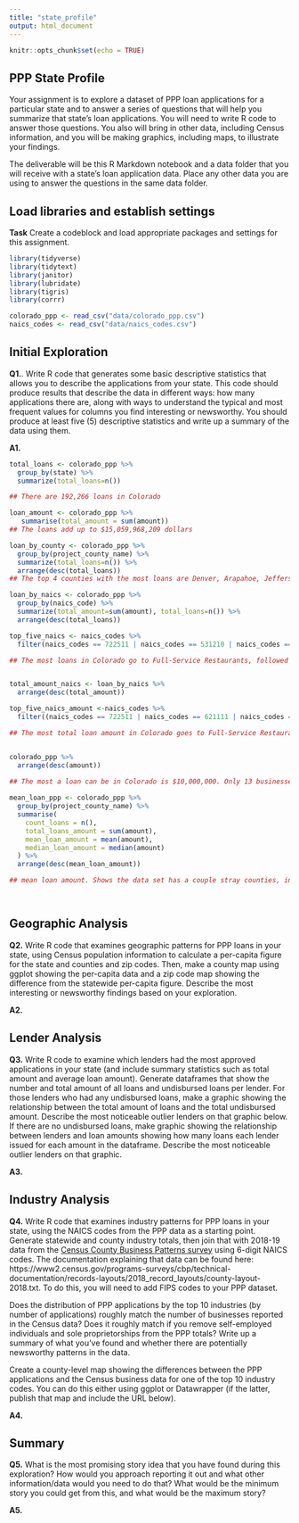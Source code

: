 ```yaml
---
title: "state_profile"
output: html_document
---
```


```r
knitr::opts_chunk$set(echo = TRUE)
```

## PPP State Profile

Your assignment is to explore a dataset of PPP loan applications for a particular state and to answer a series of questions that will help you summarize that state's loan applications. You will need to write R code to answer those questions. You also will bring in other data, including Census information, and you will be making graphics, including maps, to illustrate your findings.

The deliverable will be this R Markdown notebook and a data folder that you will receive with a state's loan application data. Place any other data you are using to answer the questions in the same data folder.

## Load libraries and establish settings

**Task** Create a codeblock and load appropriate packages and settings for this assignment.

```r
library(tidyverse)
library(tidytext)
library(janitor)
library(lubridate)
library(tigris)
library(corrr)

colorado_ppp <- read_csv("data/colorado_ppp.csv")
naics_codes <- read_csv("data/naics_codes.csv")
```

## Initial Exploration

**Q1.**. Write R code that generates some basic descriptive statistics that allows you to describe the applications from your state. This code should produce results that describe the data in different ways: how many applications there are, along with ways to understand the typical and most frequent values for columns you find interesting or newsworthy. You should produce at least five (5) descriptive statistics and write up a summary of the data using them.

**A1.** 



```r
total_loans <- colorado_ppp %>% 
  group_by(state) %>% 
  summarize(total_loans=n())

## There are 192,266 loans in Colorado

loan_amount <- colorado_ppp %>% 
   summarise(total_amount = sum(amount))
## The loans add up to $15,059,968,209 dollars

loan_by_county <- colorado_ppp %>% 
  group_by(project_county_name) %>% 
  summarize(total_loans=n()) %>% 
  arrange(desc(total_loans))
## The top 4 counties with the most loans are Denver, Arapahoe, Jefferson, and El Paso (in that order). These counties are also the four most populated counties in Colorado (in the order of Denver County, El Paso County, Arapahoe County, and Jefferson County).

loan_by_naics <- colorado_ppp %>% 
  group_by(naics_code) %>% 
  summarize(total_amount=sum(amount), total_loans=n()) %>% 
  arrange(desc(total_loans))

top_five_naics <- naics_codes %>% 
  filter(naics_codes == 722511 | naics_codes == 531210 | naics_codes == 812112 | naics_codes == 112111 | naics_codes == 621210)

## The most loans in Colorado go to Full-Service Restaurants, followed by Offices of Real Estate Agents and Brokers, Beauty Salons, Beef Cattle Ranching and Farming, and Offices of Dentists


total_amount_naics <- loan_by_naics %>% 
  arrange(desc(total_amount))

top_five_naics_amount <-naics_codes %>% 
  filter((naics_codes == 722511 | naics_codes == 621111 | naics_codes == 721110 | naics_codes == 722513 | naics_codes == 621210))

## The most total loan amount in Colorado goes to Full-Service Restaurants, Offices of Physicians, Hotels (not casino hotels) and motels, Limited-Service Restaurants, and Offices of Dentists. 


colorado_ppp %>% 
  arrange(desc(amount))

## The most a loan can be in Colorado is $10,000,000. Only 13 businesses receive loans of this amount, they were all in Denver, Jefferson or El Paso counties. The smallest loan given out was $46 to CELEBRATE SAFETY INC. 
  
mean_loan_ppp <- colorado_ppp %>%
  group_by(project_county_name) %>%
  summarise(
    count_loans = n(),
    total_loans_amount = sum(amount),
    mean_loan_amount = mean(amount),
    median_loan_amount = median(amount)
  ) %>%
  arrange(desc(mean_loan_amount))

## mean loan amount. Shows the data set has a couple stray counties, including a county from California and Counties from Texas. The highest loan avergaes by county are Denver, Arapahoe, Adams, Boulder, and Pitkin. 




```



## Geographic Analysis

**Q2.** Write R code that examines geographic patterns for PPP loans in your state, using Census population information to calculate a per-capita figure for the state and counties and zip codes. Then, make a county map using ggplot showing the per-capita data and a zip code map showing the difference from the statewide per-capita figure. Describe the most interesting or newsworthy findings based on your exploration.

**A2.** 

## Lender Analysis

**Q3.** Write R code to examine which lenders had the most approved applications in your state (and include summary statistics such as total amount and average loan amount). Generate dataframes that show the number and total amount of all loans and undisbursed loans per lender. For those lenders who had any undisbursed loans, make a graphic showing the relationship between the total amount of loans and the total undisbursed amount. Describe the most noticeable outlier lenders on that graphic below. If there are no undisbursed loans, make graphic showing the relationship between lenders and loan amounts showing how many loans each lender issued for each amount in the dataframe. Describe the most noticeable outlier lenders on that graphic.

**A3.** 


## Industry Analysis

**Q4.** Write R code that examines industry patterns for PPP loans in your state, using the NAICS codes from the PPP data as a starting point. Generate statewide and county industry totals, then join that with 2018-19 data from the [Census County Business Patterns survey](https://www2.census.gov/programs-surveys/cbp/datasets/2019/cbp19co.zip) using 6-digit NAICS codes. The documentation explaining that data can be found here: https://www2.census.gov/programs-surveys/cbp/technical-documentation/records-layouts/2018_record_layouts/county-layout-2018.txt. To do this, you will need to add FIPS codes to your PPP dataset.

Does the distribution of PPP applications by the top 10 industries (by number of applications) roughly match the number of businesses reported in the Census data? Does it roughly match if you remove self-employed individuals and sole proprietorships from the PPP totals? Write up a summary of what you've found and whether there are potentially newsworthy patterns in the data.

Create a county-level map showing the differences between the PPP applications and the Census business data for one of the top 10 industry codes. You can do this either using ggplot or Datawrapper (if the latter, publish that map and include the URL below).

**A4.** 

## Summary

**Q5.** What is the most promising story idea that you have found during this exploration? How would you approach reporting it out and what other information/data would you need to do that? What would be the minimum story you could get from this, and what would be the maximum story?

**A5.**
